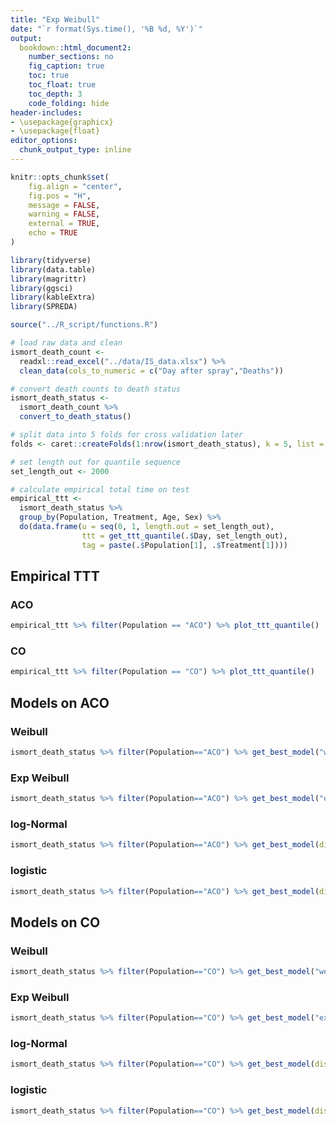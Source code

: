 ```yaml
---
title: "Exp Weibull"
date: "`r format(Sys.time(), '%B %d, %Y')`"
output:
  bookdown::html_document2:
    number_sections: no
    fig_caption: true
    toc: true
    toc_float: true
    toc_depth: 3
    code_folding: hide
header-includes:
- \usepackage{graphicx}
- \usepackage{float}
editor_options:
  chunk_output_type: inline
---
```


```r
knitr::opts_chunk$set(
	fig.align = "center",
	fig.pos = "H",
	message = FALSE,
	warning = FALSE,
	external = TRUE,
	echo = TRUE
)

library(tidyverse)
library(data.table)
library(magrittr)
library(ggsci)
library(kableExtra)
library(SPREDA)

source("../R_script/functions.R")
```


```r
# load raw data and clean
ismort_death_count <- 
  readxl::read_excel("../data/IS_data.xlsx") %>% 
  clean_data(cols_to_numeric = c("Day after spray","Deaths"))

# convert death counts to death status
ismort_death_status <- 
  ismort_death_count %>% 
  convert_to_death_status()

# split data into 5 folds for cross validation later
folds <- caret::createFolds(1:nrow(ismort_death_status), k = 5, list = TRUE, returnTrain = FALSE)
```


```r
# set length out for quantile sequence
set_length_out <- 2000

# calculate empirical total time on test 
empirical_ttt <- 
  ismort_death_status %>% 
  group_by(Population, Treatment, Age, Sex) %>% 
  do(data.frame(u = seq(0, 1, length.out = set_length_out),
                ttt = get_ttt_quantile(.$Day, set_length_out),
                tag = paste(.$Population[1], .$Treatment[1])))
```


## Empirical TTT {.tabset}

### ACO 

```r
empirical_ttt %>% filter(Population == "ACO") %>% plot_ttt_quantile()
```

### CO

```r
empirical_ttt %>% filter(Population == "CO") %>% plot_ttt_quantile()
```


## Models on ACO {.tabset}

### Weibull

```r
ismort_death_status %>% filter(Population=="ACO") %>% get_best_model("weibull")
```

### Exp Weibull

```r
ismort_death_status %>% filter(Population=="ACO") %>% get_best_model("exponential")
```

### log-Normal

```r
ismort_death_status %>% filter(Population=="ACO") %>% get_best_model(dist = "lognormal")
```

### logistic

```r
ismort_death_status %>% filter(Population=="ACO") %>% get_best_model(dist = "logistic")
```


## Models on CO {.tabset}

### Weibull

```r
ismort_death_status %>% filter(Population=="CO") %>% get_best_model("weibull")
```

### Exp Weibull

```r
ismort_death_status %>% filter(Population=="CO") %>% get_best_model("exponential")
```

### log-Normal

```r
ismort_death_status %>% filter(Population=="CO") %>% get_best_model(dist = "lognormal")
```

### logistic

```r
ismort_death_status %>% filter(Population=="CO") %>% get_best_model(dist = "logistic")
```


